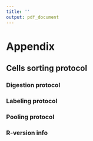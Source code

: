 ```yaml
---
title: ''
output: pdf_document
---
```

# Appendix

## Cells sorting protocol
\begin{enumerate}
\item 96 single cells from each donor were sorted into a single plate. Each well contained a single cell. As such, 12 different plates containing single cells from 12 different donors were prepared. 
\item Carrier plates were also prepared. In the carrier plates, 100 cells from one donor were sorted into each well. 24 such wells (3 columns) were prepared for each donor.
\end{enumerate}


### Digestion protocol
\begin{enumerate}
\item Prepare 25 ng/ $\mu$L trypsin in 100 mmol/L Triethylammonium bicarbonate buffer (TEAB).
\item Add 25 ng/$\mu$L trypsin: 2 $\mu$L to the carrier samples, 1 $\mu$L to the single cell samples.
\item Seal the plates.
\item Centrifuge (2 min at 120 G).
\item Incubate overnight at 37 °C.
\end{enumerate}

### Labeling protocol
\begin{enumerate}
\item Let the TMTpro labels come to room temperature so that all the condensation on the tube is gone. Dissolve the TMTpro reagents in anhydrous acetonitril (ACN) to obtain a concentration of 10 $\mu$g/$\mu$L.
\item Add 1 $\mu$L of TMTpro reagents according to the tables. For one set of plates, you will need 16 $\mu$L of each label. It is recommended to aliquot a slightly larger volume, around 20 $\mu$L.
\item Seal the plates.
\item Centrifuge for 2 minutes at 120 G.
\item Incubate for 1 hour at room temperature.
\item Prepare a 5% hydroxylamine solution in water.
\item Add 1 $\mu$L of the 5% hydroxylamine solution to each well.
\item Seal the plates.
\item Centrifuge for 2 minutes at 120 G.
\item Incubate for 1 hour at room temperature.
\item Cover the plates with cap strips.
\end{enumerate}

### Pooling protocol
\begin{enumerate}
\item Wash a 10 $\mu$L glass microsyringe five times with ACN.
\item Use the microsyringe to combine TMTpro-labeled samples into 36 LC autosampler vials with built-in glass inserts.
\item Combine six carrier wells from each sample and add the carrier proteome to the 36 TMTpro sets.
\item Combine the first set by taking well A1 from the first single-cell plate, well A2 from the second plate, well A3 from the third plate, and so on. For the next set, take well A1 from the second plate, well A2 from the third plate, and so on. Combine 12 sets following this scheme. Combine the next 24 sets by following the same scheme for rows B and C.
\item Vacuum centrifuge the combined sets to dryness.
\item Dissolve the dried samples in 7 $\mu$L of buffer A and transfer them to LC-MS/MS for further analysis.
\end{enumerate}

### R-version info

\begin{verbatim}
R version 4.3.0 (2023-04-21)
Platform: x86_64-pc-linux-gnu (64-bit)
Running under: Ubuntu 22.04.2 LTS

 [1] visNetwork_2.1.2            snowfall_1.84-6.2          
 [3] snow_0.4-4                  piano_2.16.0               
 [5] org.Hs.eg.db_3.17.0         AnnotationDbi_1.62.1       
 [7] infotheo_1.2.0.1            clusterProfiler_4.8.1      
 [9] plotly_4.10.1               sva_3.48.0                 
[11] BiocParallel_1.34.2         genefilter_1.82.1          
[13] mgcv_1.8-42                 nlme_3.1-162               
[15] impute_1.74.1               CONSTANd_1.8.0             
[17] limma_3.56.1                scater_1.28.0              
[19] scuttle_1.10.1              reshape2_1.4.4             
[21] dplyr_1.1.2                 magrittr_2.0.3             
[23] ggplot2_3.4.2               SingleCellExperiment_1.22.0
[25] scp_1.10.0                  QFeatures_1.10.0           
[27] MultiAssayExperiment_1.26.0 SummarizedExperiment_1.30.1
[29] Biobase_2.60.0              GenomicRanges_1.52.0       
[31] GenomeInfoDb_1.36.0         IRanges_2.34.0             
[33] S4Vectors_0.38.1            BiocGenerics_0.46.0        
[35] MatrixGenerics_1.12.0       matrixStats_0.63.0         
[37] spsComps_0.3.2.1            DT_0.28                    
[39] shinydashboard_0.7.2        shinyWidgets_0.7.6         
[41] shiny_1.7.4                
\end{verbatim}